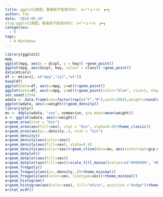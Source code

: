 ```yaml
---
title: ggplot2画图，看看能不能成功叭(　o=^•ェ•)o　┏━┓
author: fan
date: '2019-05-29'
slug:ggplot2画图，看看能不能成功叭(　o=^•ェ•)o　┏━┓
categories:
  - R
tags:
  - R Markdown
---
```

```r
library(ggplot2)
mpg
ggplot(mpg, aes(x = displ, y = hwy)) +geom_point()
ggplot(mpg, aes(displ, hwy, colour = class)) +geom_point()
data(mtcars)
df <- mtcars[, c("mpg","cyl","wt")]
head(df)
ggplot(data=df, aes(x=mpg, y=wt))+geom_point()
ggplot(data=df, aes(x=mpg, y=wt))+geom_point(color="blue", size=2, shape=23)
set.seed(1234)
wdata <- data.frame(sex=factor(rep(c("F","M"),each=200)),weight=round(c(rnorm(200, mean=55, sd=5), rnorm(200, mean=65, sd=5))))
ggplot(wdata, aes(x=weight))+geom_density()
library(plyr)
mu <- ddply(wdata, "sex", summarise, grp.mean=mean(weight))
a <- ggplot(wdata, aes(x=weight))
a+geom_area(stat = "bin")
a+geom_area(aes(fill=sex), stat = "bin", alpha=0.6)+theme_classic()
a+geom_area(aes(y=..density..), stat = "bin")
a+geom_density()
a+geom_density(aes(color=sex))
a+geom_density(aes(fill=sex), alpha=0.4)
a+geom_density(aes(color=sex))+geom_vline(data=mu, aes(xintercept=grp.mean, color=sex), linetype="dashed")+scale_color_manual(values = c("red", "blue"))
a+geom_dotplot()
a+geom_dotplot(aes(fill=sex))
a+geom_dotplot(aes(fill=sex))+scale_fill_manual(values=c("#999999", "#E69F00"))
a+geom_freqpoly()
a+geom_freqpoly(aes(y=..density..))+theme_minimal()
a+geom_freqpoly(aes(color=sex, linetype=sex))+theme_minimal()
a+geom_histogram()
a+geom_histogram(aes(color=sex), fill="white", position ="dodge")+theme_classic()
a+stat_ecdf()

```


